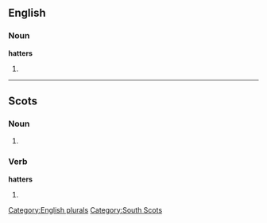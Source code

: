 ==English==

===Noun===
'''hatters'''

# {{plural of|[[hatter]]}}

[[Category:English plurals]]

----
==Scots==

===Noun===
{{sco-pl}}

# {{plural of|[[hatter]]}}

===Verb===
'''hatters'''

# {{third person singular of|[[hatter]]|lang=Scots}}

[[Category:South Scots]]